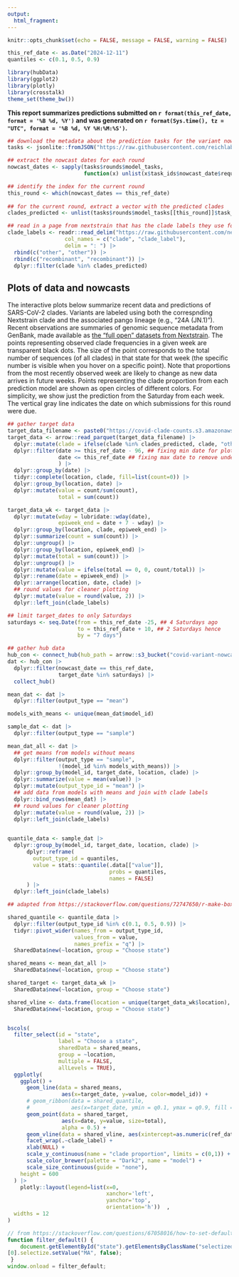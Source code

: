 ```yaml
---
output: 
  html_fragment:
---
```


```r
knitr::opts_chunk$set(echo = FALSE, message = FALSE, warning = FALSE)

this_ref_date <- as.Date("2024-12-11")
quantiles <- c(0.1, 0.5, 0.9)
```

```r
library(hubData)
library(ggplot2)
library(plotly)
library(crosstalk)
theme_set(theme_bw())
```

**This report summarizes predictions submitted on `r format(this_ref_date, format = '%B %d, %Y')` and was generated on `r format(Sys.time(), tz = "UTC", format = '%B %d, %Y %H:%M:%S')`.**

```r
## download the metadata about the prediction tasks for the variant nowcast hub
tasks <- jsonlite::fromJSON("https://raw.githubusercontent.com/reichlab/variant-nowcast-hub/refs/heads/main/hub-config/tasks.json")

## extract the nowcast dates for each round
nowcast_dates <- sapply(tasks$rounds$model_tasks, 
                        function(x) unlist(x$task_ids$nowcast_date$required))

## identify the index for the current round
this_round <- which(nowcast_dates == this_ref_date)
  
## for the current round, extract a vector with the predicted clades
clades_predicted <- unlist(tasks$rounds$model_tasks[[this_round]]$task_ids$clade$required)

```


```r
## read in a page from nextstrain that has the clade labels they use for their plots
clade_labels <- readr::read_delim("https://raw.githubusercontent.com/nextstrain/ncov/refs/heads/master/defaults/clade_display_names.yml",
                  col_names = c("clade", "clade_label"),
                  delim = ": ") |> 
  rbind(c("other", "other")) |> 
  rbind(c("recombinant", "recombinant")) |> 
  dplyr::filter(clade %in% clades_predicted)

```


<!-- ## Summary of submitted forecasts -->

<!-- [Some summary about which clades were predicted and which teams submitted.] -->


## Plots of data and nowcasts

The interactive plots below summarize recent data and predictions of SARS-CoV-2 clades. Variants are labeled using both the correspnding Nextstrain clade and the associated pango lineage (e.g., "24A (JN.1)"). Recent observations are summaries of genomic sequence metadata from GenBank, made available as [the "full open" datasets from Nextstrain](https://docs.nextstrain.org/projects/ncov/en/latest/reference/remote_inputs.html#remote-inputs-open-files). The points representing observed clade frequencies in a given week are transparent black dots. The size of the point corresponds to the total number of sequences (of all clades) in that state for that week (the specific number is visible when you hover on a specific point). Note that proportions from the most recently observed week are likely to change as new data arrives in future weeks. Points representing the clade proportion from each prediction model are shown as open circles of different colors.
For simplicity, we show just the prediction from the Saturday from each week. The vertical gray line indicates the date on which submissions for this round were due.

```r
## gather target data
target_data_filename <- paste0("https://covid-clade-counts.s3.amazonaws.com/", this_ref_date-2, "_covid_clade_counts.parquet")
target_data <- arrow::read_parquet(target_data_filename) |> 
  dplyr::mutate(clade = ifelse(clade %in% clades_predicted, clade, "other")) |> 
  dplyr::filter(date >= this_ref_date - 96, ## fixing min date for plotting
                date <= this_ref_date ## fixing max date to remove under-reported recent data
                ) |> 
  dplyr::group_by(date) |> 
  tidyr::complete(location, clade, fill=list(count=0)) |> 
  dplyr::group_by(location, date) |> 
  dplyr::mutate(value = count/sum(count),
                total = sum(count))

target_data_wk <- target_data |> 
  dplyr::mutate(wday = lubridate::wday(date),
                epiweek_end = date + 7 - wday) |>
  dplyr::group_by(location, clade, epiweek_end) |>
  dplyr::summarize(count = sum(count)) |>
  dplyr::ungroup() |>
  dplyr::group_by(location, epiweek_end) |>
  dplyr::mutate(total = sum(count)) |>
  dplyr::ungroup() |>
  dplyr::mutate(value = ifelse(total == 0, 0, count/total)) |>
  dplyr::rename(date = epiweek_end) |>
  dplyr::arrange(location, date, clade) |> 
  ## round values for cleaner plotting
  dplyr::mutate(value = round(value, 2)) |> 
  dplyr::left_join(clade_labels)
```

```r
## limit target_dates to only Saturdays
saturdays <- seq.Date(from = this_ref_date -25, ## 4 Saturdays ago
                      to = this_ref_date + 10, ## 2 Saturdays hence
                      by = "7 days")

## gather hub data
hub_con <- connect_hub(hub_path = arrow::s3_bucket("covid-variant-nowcast-hub"))
dat <- hub_con |> 
  dplyr::filter(nowcast_date == this_ref_date,
                target_date %in% saturdays) |> 
  collect_hub()

mean_dat <- dat |> 
  dplyr::filter(output_type == "mean")

models_with_means <- unique(mean_dat$model_id)

sample_dat <- dat |> 
  dplyr::filter(output_type == "sample")

mean_dat_all <- dat |> 
  ## get means from models without means
  dplyr::filter(output_type == "sample",
                !(model_id %in% models_with_means)) |> 
  dplyr::group_by(model_id, target_date, location, clade) |> 
  dplyr::summarize(value = mean(value)) |> 
  dplyr::mutate(output_type_id = "mean") |> 
  ## add data from models with means and join with clade labels
  dplyr::bind_rows(mean_dat) |> 
  ## round values for cleaner plotting
  dplyr::mutate(value = round(value, 2)) |> 
  dplyr::left_join(clade_labels)
  

quantile_data <- sample_dat |> 
  dplyr::group_by(model_id, target_date, location, clade) |> 
      dplyr::reframe(
        output_type_id = quantiles,
        value = stats::quantile(.data[["value"]], 
                                probs = quantiles, 
                                names = FALSE)
      ) |> 
  dplyr::left_join(clade_labels)
```


```r
## adapted from https://stackoverflow.com/questions/72747650/r-make-boxplot-using-crosstalk-and-ggplot2-box-plot-color-is-lost

shared_quantile <- quantile_data |> 
  dplyr::filter(output_type_id %in% c(0.1, 0.5, 0.9)) |>
  tidyr::pivot_wider(names_from = output_type_id, 
                     values_from = value,
                     names_prefix = "q") |> 
  SharedData$new(~location, group = "Choose state")

shared_means <- mean_dat_all |> 
  SharedData$new(~location, group = "Choose state")

shared_target <- target_data_wk |> 
  SharedData$new(~location, group = "Choose state")

shared_vline <- data.frame(location = unique(target_data_wk$location), ref_date = this_ref_date) |> 
  SharedData$new(~location, group = "Choose state")


bscols(
  filter_select(id = "state", 
                label = "Choose a state", 
                sharedData = shared_means, 
                group = ~location,
                multiple = FALSE,
                allLevels = TRUE),
  ggplotly(
    ggplot() +
      geom_line(data = shared_means, 
                 aes(x=target_date, y=value, color=model_id)) + 
      # geom_ribbon(data = shared_quantile,
      #             aes(x=target_date, ymin = q0.1, ymax = q0.9, fill = model_id, color = model_id, fill = model_id), alpha = .2) +
      geom_point(data = shared_target,
                 aes(x=date, y=value, size=total),
                 alpha = 0.5) +
      geom_vline(data = shared_vline, aes(xintercept=as.numeric(ref_date)), alpha = .5, linetype=2) +
      facet_wrap(.~clade_label) +
      xlab(NULL) +
      scale_y_continuous(name = "clade proportion", limits = c(0,1)) +
      scale_color_brewer(palette = "Dark2", name = "model") +
      scale_size_continuous(guide = "none"),
    height = 600
  ) |> 
    plotly::layout(legend=list(x=0, 
                               xanchor='left',
                               yanchor='top',
                               orientation='h'))  ,
  widths = 12
)
```

```js
// from https://stackoverflow.com/questions/67058016/how-to-set-default-values-in-filter-select-in-crosstalk-in-r-plotly
function filter_default() {
    document.getElementById("state").getElementsByClassName("selectized") 
[0].selectize.setValue("MA", false);
 }
window.onload = filter_default;
```

